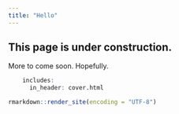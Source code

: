 ```yaml
---
title: "Hello"
---
```


## This page is under construction.
More to come soon. Hopefully.

```r
    includes:
      in_header: cover.html
```

```r
rmarkdown::render_site(encoding = "UTF-8")
```

